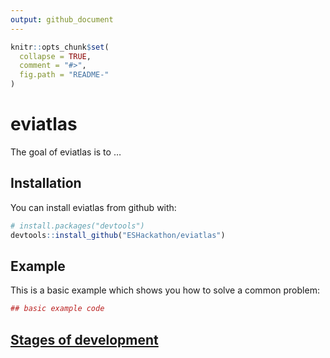 ```yaml
---
output: github_document
---
```


<!-- README.md is generated from README.Rmd. Please edit that file -->

```r
knitr::opts_chunk$set(
  collapse = TRUE,
  comment = "#>",
  fig.path = "README-"
)
```

# eviatlas

The goal of eviatlas is to ...

## Installation

You can install eviatlas from github with:

```r
# install.packages("devtools")
devtools::install_github("ESHackathon/eviatlas")
```

## Example

This is a basic example which shows you how to solve a common problem:

```r
## basic example code
```

## [Stages of development](https://docs.google.com/spreadsheets/d/1FnHS7NotV4ZrtnLNm4LkAfz6YdL9gnItgvqaTg85kdM/edit#gid=0)




